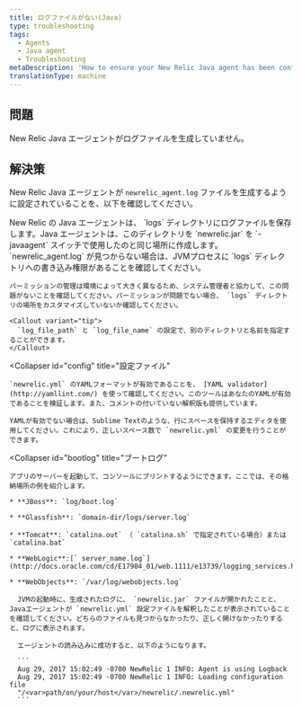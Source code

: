 ```yaml
---
title: ログファイルがない(Java)
type: troubleshooting
tags:
  - Agents
  - Java agent
  - Troubleshooting
metaDescription: 'How to ensure your New Relic Java agent has been configured to generate log files, by checking the log file directory, config files, and boot logs.'
translationType: machine
---
```


## 問題

New Relic Java エージェントがログファイルを生成していません。

## 解決策

New Relic Java エージェントが `newrelic_agent.log` ファイルを生成するように設定されていることを、以下を確認してください。

<CollapserGroup>
  <Collapser
    id="no-log-file"
    title="ログファイルのディレクトリ"
  >
    New Relic の Java エージェントは、 `logs` ディレクトリにログファイルを保存します。Java エージェントは、このディレクトリを `newrelic.jar` を `-javaagent` スイッチで使用したのと同じ場所に作成します。 `newrelic_agent.log` が見つからない場合は、JVMプロセスに `logs` ディレクトリへの書き込み権限があることを確認してください。

    パーミッションの管理は環境によって大きく異なるため、システム管理者と協力して、この問題がないことを確認してください。パーミッションが問題でない場合、 `logs` ディレクトリの場所をカスタマイズしていないか確認してください。

    <Callout variant="tip">
      `log_file_path` と `log_file_name` の設定で、別のディレクトリと名前を指定することができます。
    </Callout>
  </Collapser>

  <Collapser
    id="config"
    title="設定ファイル"
  >
    `newrelic.yml` のYAMLフォーマットが有効であることを、 [YAML validator](http://yamllint.com/) を使って確認してください。このツールはあなたのYAMLが有効であることを検証します。また、コメントの付いていない解釈版も提供しています。

    YAMLが有効でない場合は、Sublime Textのような、行にスペースを保持するエディタを使用してください。これにより、正しいスペース数で `newrelic.yml` の変更を行うことができます。
  </Collapser>

  <Collapser
    id="bootlog"
    title="ブートログ"
  >
    アプリのサーバーを起動して、コンソールにプリントするようにできます。ここでは、その格納場所の例を紹介します。

    * **JBoss**: `log/boot.log`

    * **Glassfish**: `domain-dir/logs/server.log`

    * **Tomcat**: `catalina.out` （ `catalina.sh` で指定されている場合）または `catalina.bat`

    * **WebLogic**:[` server_name.log`](http://docs.oracle.com/cd/E17904_01/web.1111/e13739/logging_services.htm#i1179712)

    * **WebObjects**: `/var/log/webobjects.log`

      JVMの起動時に、生成されたログに、 `newrelic.jar` ファイルが開かれたことと、Javaエージェントが `newrelic.yml` 設定ファイルを解釈したことが表示されていることを確認してください。どちらのファイルも見つからなかったり、正しく開けなかったりすると、ログに表示されます。

      エージェントの読み込みに成功すると、以下のようになります。

      ```
      Aug 29, 2017 15:02:49 -0700 NewRelic 1 INFO: Agent is using Logback
      Aug 29, 2017 15:02:49 -0700 NewRelic 1 INFO: Loading configuration file
      "/<var>path/on/your/host</var>/newrelic/.newrelic.yml"
      ```
  </Collapser>
</CollapserGroup>
